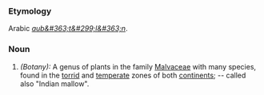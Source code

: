 ===Etymology===
Arabic ''[[aub&#363;t&#299;l&#363;n]]''.
===Noun===
#''(Botany):'' A genus of plants in the family [[Malvaceae]] with many species, found in the [[torrid]] and [[temperate]] zones of both [[continents]]; -- called also "Indian mallow".